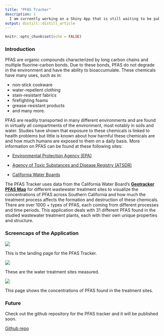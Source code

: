 ```yaml
---
title: "PFAS Tracker"
description: |
  I am currently working on a Shiny App that is still waiting to be published dealing with PFAS found in Wastewater Treatment Plants in Southern California
output: distill::distill_article
---
```


```r
knitr::opts_chunk$set(echo = FALSE)
```


### Introduction 

PFAS are organic compounds characterized by long carbon chains and multiple fluorine-carbon bonds. 
Due to these bonds, PFAS do not degrade in the environment and have the ability to bioaccumulate. These chemicals have many uses, such as in:

- non-stick cookware
- water-repellent clothing
- stain-resistant fabrics
- firefighting foams
- grease-resistant products
- and many more. 


PFAS are readily transported in many different environments and are found in virtually all compartments of the environment, most notably in soils and water. Studies have shown that exposure to these chemicals is linked to health problems but little is known about how harmful these chemicals are and how much humans are exposed to them on a daily basis. More information on PFAS can be found at these following sites:

- [Environmental Protection Agency (EPA)](https://www.epa.gov/pfas/pfas-explained)
 
- [Agency of Toxic Substances and Disease Registry (ATSDR)](https://www.atsdr.cdc.gov/pfas/health-effects/overview.html#:~:text=PFAS%20are%20man%2Dmade%20chemicals,grease%2C%20water%2C%20and%20oil)

- [California Water Boards](https://www.waterboards.ca.gov/pfas/background.html)


The PFAS Tracker uses data from the California Water Board's **[Geotracker PFAS Map](https://geotracker.waterboards.ca.gov/map/pfas_map)** for different wastewater treatment sites to visualize the concentrations of PFAS across Southern California and how much the treatment process affects the formation and destruction of these chemicals. There are over 1000 + types of PFAS, each coming from different processes and time periods. This application deals with 31 different PFAS found in the studied wastewater treatment plants, each with their own unique properties and structure. 

### Screencaps of the Application

![](shiny1.png)

This is the landing page for the PFAS Tracker.

![](shiny4.png)

These are the water treatment sites measured.

![](shiny3.png)

This page shows the concentrations of PFAS found in the treatment sites.

### Future

Check out the github repository for the PFAS tracker and it will be published soon.

[Github repo](https://github.com/tomedinabren/pfa-wwtp-shiny)

